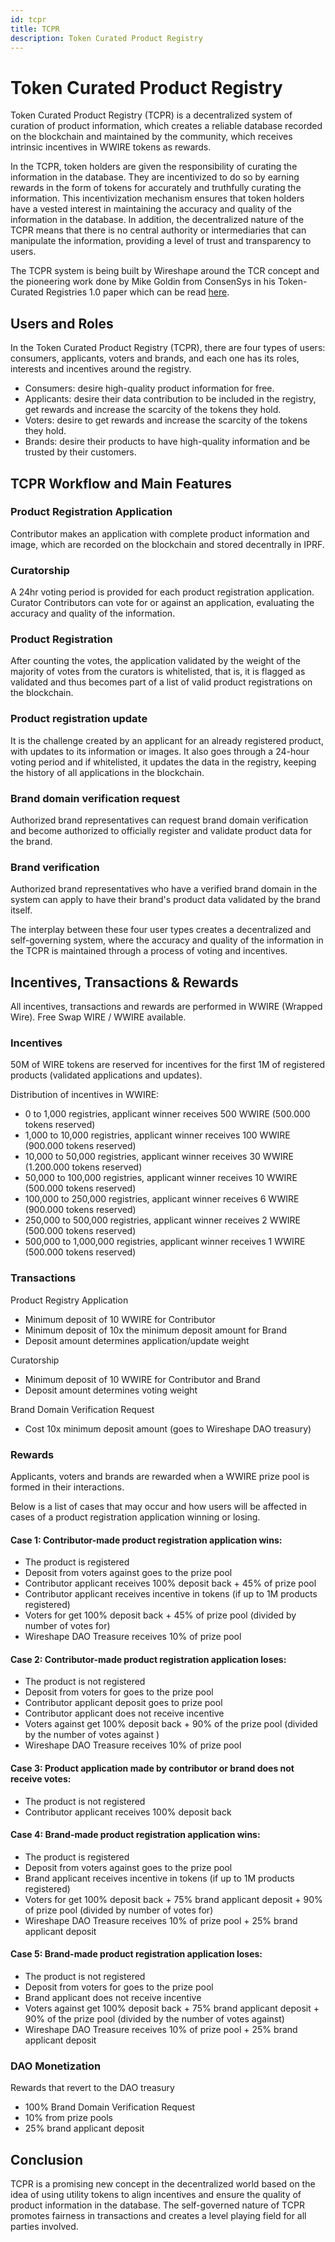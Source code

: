 ```yaml
---
id: tcpr
title: TCPR
description: Token Curated Product Registry
---
```


# Token Curated Product Registry
Token Curated Product Registry (TCPR) is a decentralized system of curation of product information, which creates a reliable database recorded on the blockchain and maintained by the community, which receives intrinsic incentives in WWIRE tokens as rewards.

In the TCPR, token holders are given the responsibility of curating the information in the database. They are incentivized to do so by earning rewards in the form of tokens for accurately and truthfully curating the information. This incentivization mechanism ensures that token holders have a vested interest in maintaining the accuracy and quality of the information in the database. In addition, the decentralized nature of the TCPR means that there is no central authority or intermediaries that can manipulate the information, providing a level of trust and transparency to users.

The TCPR system is being built by Wireshape around the TCR concept and the pioneering work done by Mike Goldin from ConsenSys in his Token-Curated Registries 1.0 paper which can be read [here](https://docs.google.com/document/d/1BWWC__-Kmso9b7yCI_R7ysoGFIT9D_sfjH3axQsmB6E/edit).

## Users and Roles

In the Token Curated Product Registry (TCPR), there are four types of users: consumers, applicants, voters and brands, and each one has its roles, interests and incentives around the registry.

* Consumers: desire high-quality product information for free. 
* Applicants: desire their data contribution to be included in the registry, get rewards and increase the scarcity of the tokens they hold. 
* Voters: desire to get rewards and increase the scarcity of the tokens they hold.
* Brands: desire their products to have high-quality information and be trusted by their customers.

## TCPR Workflow and Main Features

### Product Registration Application
Contributor makes an application with complete product information and image, which are recorded on the blockchain and stored decentrally in IPRF.

### Curatorship
A 24hr voting period is provided for each product registration application. Curator Contributors can vote for or against an application, evaluating the accuracy and quality of the information.

### Product Registration
After counting the votes, the application validated by the weight of the majority of votes from the curators is whitelisted, that is, it is flagged as validated and thus becomes part of a list of valid product registrations on the blockchain.

### Product registration update
It is the challenge created by an applicant for an already registered product, with updates to its information or images. It also goes through a 24-hour voting period and if whitelisted, it updates the data in the registry, keeping the history of all applications in the blockchain.

### Brand domain verification request
Authorized brand representatives can request brand domain verification and become authorized to officially register and validate product data for the brand.

### Brand verification
Authorized brand representatives who have a verified brand domain in the system can apply to have their brand's product data validated by the brand itself.

The interplay between these four user types creates a decentralized and self-governing system, where the accuracy and quality of the information in the TCPR is maintained through a process of voting and incentives.

## Incentives, Transactions & Rewards

All incentives, transactions and rewards are performed in WWIRE (Wrapped Wire).
Free Swap WIRE / WWIRE available.

### Incentives
50M of WIRE tokens are reserved for incentives for the first 1M of registered products (validated applications and updates).

Distribution of incentives in WWIRE:

* 0 to 1,000 registries, applicant winner receives 500 WWIRE (500.000 tokens reserved)
* 1,000 to 10,000 registries, applicant winner receives 100 WWIRE (900.000 tokens reserved)
* 10,000 to 50,000 registries, applicant winner receives 30 WWIRE (1.200.000 tokens reserved)
* 50,000 to 100,000 registries, applicant winner receives 10  WWIRE (500.000 tokens reserved)
* 100,000 to 250,000 registries, applicant winner receives 6 WWIRE (900.000 tokens reserved)
* 250,000 to 500,000 registries, applicant winner receives 2 WWIRE (500.000 tokens reserved)
* 500,000 to 1,000,000 registries, applicant winner receives 1 WWIRE (500.000 tokens reserved)

### Transactions

Product Registry Application
* Minimum deposit of 10 WWIRE for Contributor
* Minimum deposit of 10x the minimum deposit amount for Brand
* Deposit amount determines application/update weight

Curatorship
* Minimum deposit of 10 WWIRE for Contributor and Brand
* Deposit amount determines voting weight

Brand Domain Verification Request
* Cost 10x minimum deposit amount (goes to Wireshape DAO treasury)

### Rewards

Applicants, voters and brands are rewarded when a WWIRE prize pool is formed in their interactions.

Below is a list of cases that may occur and how users will be affected in cases of a product registration application winning or losing.

#### Case 1: Contributor-made product registration application wins:

* The product is registered
* Deposit from voters against goes to the prize pool
* Contributor applicant receives 100% deposit back + 45% of prize pool 
* Contributor applicant receives incentive in tokens (if up to 1M products registered)
* Voters for get 100% deposit back + 45% of prize pool (divided by number of votes for)
* Wireshape DAO Treasure receives 10% of prize pool

#### Case 2: Contributor-made product registration application loses:

* The product is not registered
* Deposit from voters for goes to the prize pool
* Contributor applicant deposit goes to prize pool
* Contributor applicant does not receive incentive
* Voters against get 100% deposit back + 90% of the prize pool (divided by the number of votes against )
* Wireshape DAO Treasure receives 10% of prize pool

#### Case 3: Product application made by contributor or brand does not receive votes:

* The product is not registered
* Contributor applicant receives 100% deposit back

#### Case 4: Brand-made product registration application wins:

* The product is registered
* Deposit from voters against goes to the prize pool
* Brand applicant receives incentive in tokens (if up to 1M products registered)
* Voters for get 100% deposit back + 75% brand applicant deposit + 90% of prize pool (divided by number of votes for)
* Wireshape DAO Treasure receives 10% of prize pool + 25% brand applicant deposit 

#### Case 5: Brand-made product registration application loses:

* The product is not registered
* Deposit from voters for goes to the prize pool
* Brand applicant does not receive incentive
* Voters against get 100% deposit back + 75% brand applicant deposit + 90% of the prize pool (divided by the number of votes against)
* Wireshape DAO Treasure receives 10% of prize pool + 25% brand applicant deposit 

### DAO Monetization 
Rewards that revert to the DAO treasury

* 100% Brand Domain Verification Request
* 10% from prize pools
* 25% brand applicant deposit 

## Conclusion

TCPR is a promising new concept in the decentralized world based on the idea of using utility tokens to align incentives and ensure the quality of product information in the database. The self-governed nature of TCPR promotes fairness in transactions and creates a level playing field for all parties involved.